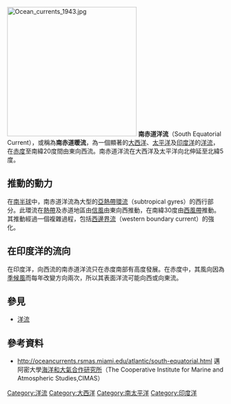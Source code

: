 [[File:Ocean_currents_1943.jpg|300px]]
'''南赤道洋流'''（South Equatorial Current），或稱為'''南赤道暖流'''，為一個顯著的[[大西洋|大西洋]]、[[太平洋|太平洋]]及[[印度洋|印度洋]]的[[洋流|洋流]]，在[[赤度|赤度]]至南緯20度間由東向西流。南赤道洋流在大西洋及太平洋向北伸延至北緯5度。

==推動的動力==
在[[南半球|南半球]]中，南赤道洋流為大型的[[亞熱帶環流|亞熱帶環流]]（subtropical gyres）的西行部分。此環流在[[熱帶|熱帶]]及赤道地區由[[信風|信風]]由東向西推動，在南緯30度由[[西風帶|西風帶]]推動。其推動經過一個複雜過程，包括[[西邊界流|西邊界流]]（western boundary current）的強化。

==在印度洋的流向==
在印度洋，向西流的南赤道洋流只在赤度南部有高度發展。在赤度中，其風向因為[[季候風|季候風]]而每年改變方向兩次，所以其表面洋流可能向西或向東流。

==參見==
* [[洋流|洋流]]

==參考資料==
* http://oceancurrents.rsmas.miami.edu/atlantic/south-equatorial.html{{WebCite|url=https://www.webcitation.org/68DS6jdQT?url=http://oceancurrents.rsmas.miami.edu/atlantic/south-equatorial.html |date=20120606101504 |dateformat=iso }} 邁阿密大學[[海洋和大氣合作研究所|海洋和大氣合作研究所]]（The Cooperative Institute for Marine and Atmospheric Studies,CIMAS）

{{World Current}}

[[Category:洋流|Category:洋流]]
[[Category:大西洋|Category:大西洋]]
[[Category:南太平洋|Category:南太平洋]]
[[Category:印度洋|Category:印度洋]]